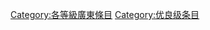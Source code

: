 {{Articles by Quality|topic=广东|project=广东|format=toc}}
{{Wikipedia category}}
{{emptycat}}
{{catmore1|[[Wikipedia:广东专题|Wikipedia:广东专题]]}}
{{CategoryTOC}}
[[Category:各等級廣東條目|Category:各等級廣東條目]]
[[Category:优良级条目|Category:优良级条目]]